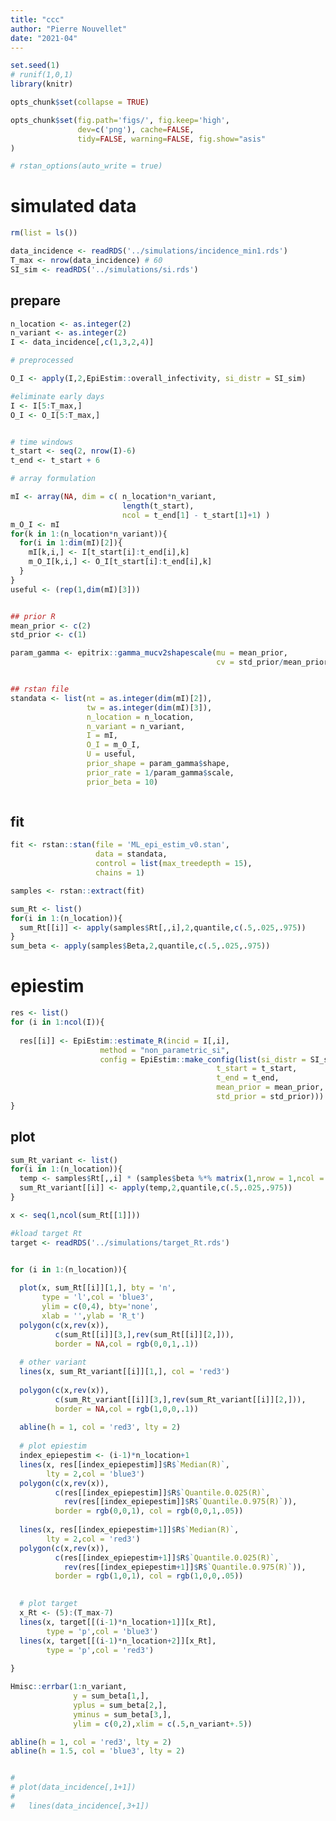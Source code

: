 ```yaml
---
title: "ccc"
author: "Pierre Nouvellet"
date: "2021-04"
---
```


```r
set.seed(1)
# runif(1,0,1)
library(knitr)

opts_chunk$set(collapse = TRUE)

opts_chunk$set(fig.path='figs/', fig.keep='high', 
               dev=c('png'), cache=FALSE,
               tidy=FALSE, warning=FALSE, fig.show="asis"
)

# rstan_options(auto_write = true)
```


# simulated data

```r

rm(list = ls())

```


```r


data_incidence <- readRDS('../simulations/incidence_min1.rds')
T_max <- nrow(data_incidence) # 60
SI_sim <- readRDS('../simulations/si.rds') 

```

## prepare

```r
n_location <- as.integer(2)
n_variant <- as.integer(2)
I <- data_incidence[,c(1,3,2,4)]

# preprocessed

O_I <- apply(I,2,EpiEstim::overall_infectivity, si_distr = SI_sim)

#eliminate early days
I <- I[5:T_max,]
O_I <- O_I[5:T_max,]


# time windows
t_start <- seq(2, nrow(I)-6) 
t_end <- t_start + 6

# array formulation

mI <- array(NA, dim = c( n_location*n_variant,
                         length(t_start),
                         ncol = t_end[1] - t_start[1]+1) )
m_O_I <- mI
for(k in 1:(n_location*n_variant)){
  for(i in 1:dim(mI)[2]){
    mI[k,i,] <- I[t_start[i]:t_end[i],k]
    m_O_I[k,i,] <- O_I[t_start[i]:t_end[i],k]
  }
}
useful <- (rep(1,dim(mI)[3]))


## prior R
mean_prior <- c(2)
std_prior <- c(1)

param_gamma <- epitrix::gamma_mucv2shapescale(mu = mean_prior,
                                              cv = std_prior/mean_prior)


## rstan file
standata <- list(nt = as.integer(dim(mI)[2]),
                 tw = as.integer(dim(mI)[3]),
                 n_location = n_location,
                 n_variant = n_variant,
                 I = mI,
                 O_I = m_O_I,
                 U = useful,
                 prior_shape = param_gamma$shape,
                 prior_rate = 1/param_gamma$scale,
                 prior_beta = 10)



```

## fit

```r



fit <- rstan::stan(file = 'ML_epi_estim_v0.stan',
                   data = standata,
                   control = list(max_treedepth = 15),
                   chains = 1)

samples <- rstan::extract(fit)

sum_Rt <- list()
for(i in 1:(n_location)){
  sum_Rt[[i]] <- apply(samples$Rt[,,i],2,quantile,c(.5,.025,.975))
}
sum_beta <- apply(samples$Beta,2,quantile,c(.5,.025,.975))

```

# epiestim

```r
res <- list()
for (i in 1:ncol(I)){
  
  res[[i]] <- EpiEstim::estimate_R(incid = I[,i],
                    method = "non_parametric_si",
                    config = EpiEstim::make_config(list(si_distr = SI_sim,
                                              t_start = t_start,
                                              t_end = t_end,
                                              mean_prior = mean_prior,
                                              std_prior = std_prior)))
}
```



## plot


```r
sum_Rt_variant <- list()
for(i in 1:(n_location)){
  temp <- samples$Rt[,,i] * (samples$beta %*% matrix(1,nrow = 1,ncol = ncol( samples$Rt[,,i])) )
  sum_Rt_variant[[i]] <- apply(temp,2,quantile,c(.5,.025,.975))
}

x <- seq(1,ncol(sum_Rt[[1]]))

#kload target Rt
target <- readRDS('../simulations/target_Rt.rds')


for (i in 1:(n_location)){
  
  plot(x, sum_Rt[[i]][1,], bty = 'n',
       type = 'l',col = 'blue3',
       ylim = c(0,4), bty='none',
       xlab = '',ylab = 'R_t')
  polygon(c(x,rev(x)), 
          c(sum_Rt[[i]][3,],rev(sum_Rt[[i]][2,])),
          border = NA,col = rgb(0,0,1,.1))
  
  # other variant
  lines(x, sum_Rt_variant[[i]][1,], col = 'red3') 
  
  polygon(c(x,rev(x)), 
          c(sum_Rt_variant[[i]][3,],rev(sum_Rt_variant[[i]][2,])),
          border = NA,col = rgb(1,0,0,.1))
  
  abline(h = 1, col = 'red3', lty = 2)
  
  # plot epiestim
  index_epiepestim <- (i-1)*n_location+1
  lines(x, res[[index_epiepestim]]$R$`Median(R)`,
        lty = 2,col = 'blue3')
  polygon(c(x,rev(x)), 
          c(res[[index_epiepestim]]$R$`Quantile.0.025(R)`,
            rev(res[[index_epiepestim]]$R$`Quantile.0.975(R)`)),
          border = rgb(0,0,1), col = rgb(0,0,1,.05))
  
  lines(x, res[[index_epiepestim+1]]$R$`Median(R)`,
        lty = 2,col = 'red3')
  polygon(c(x,rev(x)), 
          c(res[[index_epiepestim+1]]$R$`Quantile.0.025(R)`,
            rev(res[[index_epiepestim+1]]$R$`Quantile.0.975(R)`)),
          border = rgb(1,0,1), col = rgb(1,0,0,.05))

  
  # plot target
  x_Rt <- (5):(T_max-7)
  lines(x, target[[(i-1)*n_location+1]][x_Rt],
        type = 'p',col = 'blue3')
  lines(x, target[[(i-1)*n_location+2]][x_Rt],
        type = 'p',col = 'red3')
  
}

Hmisc::errbar(1:n_variant, 
              y = sum_beta[1,],
              yplus = sum_beta[2,], 
              yminus = sum_beta[3,],
              ylim = c(0,2),xlim = c(.5,n_variant+.5))

abline(h = 1, col = 'red3', lty = 2)
abline(h = 1.5, col = 'blue3', lty = 2)


# 
# plot(data_incidence[,1+1])
# 
#   lines(data_incidence[,3+1])

```


